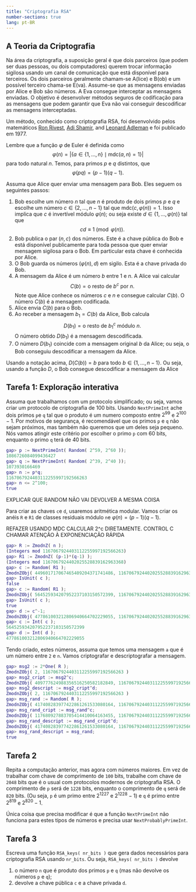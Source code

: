 ```yaml
---
title: "Criptografia RSA"
number-sections: true
lang: pt-BR
---
```


## A Teoria da Criptografia

Na área da criptografia, a suposição geral é que dois parceiros (que podem ser duas pessoas, ou dois computadores) querem trocar informação sigilosa usando um canal de comunicação que está disponível para terceiros. Os dois parceiros geralmente chamam-se A(lice) e B(ob) e um possível terceiro chama-se E(va). Assume-se que as mensagens enviadas por Alice e Bob são números. A Eva consegue interceptar as mensagens enviadas. O objetivo é desenvolver métodos seguros de codificação para as mensagens que podem garantir que Eva não vai conseguir descodificar as mensagens interceptadas.

Um método, conhecido como criptografia RSA, foi desenvolvido pelos matemáticos  <a title="Ron Rivest" href="https://en.wikipedia.org/wiki/Ron_Rivest">Ron Rivest</a>, <a title="Adi Shamir" href="https://en.wikipedia.org/wiki/Adi_Shamir">Adi Shamir</a>, and <a title="Leonard Adleman" href="https://en.wikipedia.org/wiki/Leonard_Adleman">Leonard Adleman</a> e foi publicado em 1977.

Lembre que a função $\varphi$ de Euler é definida como
$$
\varphi(n)=|\{a\in\{1,\ldots,n\}\mid \mbox{mdc}(a,n)=1\}|
$$
para todo natural $n$. Temos, para primos $p$ e $q$ distintos, que
$$
\varphi(pq)=(p-1)(q-1).
$$

Assuma que Alice quer enviar uma mensagem para Bob. Eles seguem os seguintes passos:

1.   Bob escolhe um número $n$ tal que $n$ é produto de dois primos $p$ e $q$ e escolhe um número $c\in\{2,\ldots,n-1\}$ tal que $\mbox{mdc}(c,\varphi(n))=1$. Isso implica que $c$ é invertível módulo $\varphi(n)$; ou seja existe $d\in\{1,\ldots,\varphi(n)\}$ tal que
$$
cd\equiv 1\pmod{\varphi(n)}.
$$
2.  Bob publica o par $(n,c)$ dos números. Este é a chave pública do Bob e está disponível publicamente para toda pessoa que quer enviar mensagem sigilosa para o Bob. Em particular esta chave é conhecida por Alice.
3.  O Bob guarda os números $(\varphi(n),d)$ em sigilo. Esta é a chave privada do Bob.
4.  A mensagem da Alice é um número $b$ entre $1$ e $n$. A Alice vai calcular
$$
C(b)=\mbox{o resto de $b^c$ por $n$}.
$$
Note que Alice conhece os números $c$ e $n$ e consegue calcular $C(b)$. O número $C(b)$ é a mensagem codificada.
5.  Alice envia $C(b)$ para o Bob.
6.  Ao receber a mensagem $b_1=C(b)$ da Alice, Bob calcula
$$
D( b_1)=\mbox{o resto de $b_1^c$ módulo $n$}.
$$
O número obtido $D(b_1)$ é a mensagem descodificada.
6.  O número $D(b_1)$ coincide com a mensagem original $b$ da Alice; ou seja, o Bob conseguiu descodificar a mensagem da Alice.


:::{#thm-}
Usando a notação acima, $D(C(b))=b$ para todo $b\in\{1,\ldots,n-1\}$. Ou seja, usando a função $D$, o Bob consegue descodificar a mensagem da Alice
:::


## Tarefa 1: Exploração interativa

Assuma que trabalhamos com um protocolo simplificado; ou seja, vamos criar um protocolo de criptografia de 100 bits. Usando `NextPrimeInt` ache dois primos `p`e `q` tal que o produto é um numero composto entre $2^{99}$ e $2^{100}-1$. Por motivos de segurança, é recomendável que os primos `p` e `q` não sejam próximos, mas também não queremos que um deles seja pequeno.  Nós vamos atingir este critério por escolher o primo `p` com 60 bits, enquanto o primo `q` terá de 40 bits.

```matlab
gap> p := NextPrimeInt( Random( 2^59, 2^60 ));
1086726084099436427
gap> q := NextPrimeInt( Random( 2^39, 2^40 ));
1073930166469
gap> n := p*q;
1167067924403112255997192566263
gap> n <= 2^100;
true
```

EXPLICAR QUE RANDOM NÃO VAI DEVOLVER A MESMA COISA


Para criar as chaves `c`e `d`, usaremos aritmética modular. Vamos criar os anéis `R` e `R1` de classes residuais módulo `n`e $\varphi(n)=(p-1)(q-1)$. 


REFAZER USANDO MDC
CALCULAR 2^c DIRETAMENTE.
CONTROL C
CHAMAR ATENÇÃO À EXPONENCIAÇÃO RÁPIDA

```matlab
gap> R := ZmodnZ( n );
(Integers mod 1167067924403112255997192566263)
gap> R1 := ZmodnZ( (p-1)*(q-1) );
(Integers mod 1167067924402025528839162963368)
gap> c := Random( R1 );
ZmodnZObj( 449601717067465409204371741486, 1167067924402025528839162963368 )
gap> IsUnit( c );
false
gap> c := Random( R1 );
ZmodnZObj( 564525934207952237103150572399, 1167067924402025528839162963368 )
gap> IsUnit( c );
true
gap> d := c^-1;
ZmodnZObj( 477861003212806940664702229055, 1167067924402025528839162963368 )
gap> c := Int( c );
564525934207952237103150572399
gap> d := Int( d );
477861003212806940664702229055
```
Tendo criado, estes números, assuma que temos uma mensagem `a` que é um número entre `2` e `n`.  Vamos criptografar e descriptografar a mensagem.

```matlab
gap> msg2 := 2*One( R );
ZmodnZObj( 2, 1167067924403112255997192566263 )
gap> msg2_cript := msg2^c;
ZmodnZObj( 409777624988356516250582182849, 1167067924403112255997192566263 )
gap> msg2_descript := msg2_cript^d;
ZmodnZObj( 2, 1167067924403112255997192566263 )
gap> msg_rand := Random( R );
ZmodnZObj( 417408283977422861261533080164, 1167067924403112255997192566263 )
gap> msg_rand_cript := msg_rand^c;
ZmodnZObj( 117680927883705414410064163455, 1167067924403112255997192566263 )
gap> msg_rand_descript := msg_rand_cript^d;
ZmodnZObj( 417408283977422861261533080164, 1167067924403112255997192566263 )
gap> msg_rand_descript = msg_rand;
true
```

## Tarefa 2

Repita a computação anterior, mas agora com números maiores. Em vez de trabalhar com chave de comprimento de `100` bits, trabalhe com chave de `2048` bits que é o usual com protocolos modernos de criptografia RSA. O comprimento de `p` será de `1228` bits, enquanto o comprimento de `q` será de `820` bits. (Ou seja, `p` é um primo entre $2^{1227}$ e $2^{1228}-1$) e `q` é primo entre $2^{819}$ e $2^{820}-1$.

Única coisa que precisa modificar é que a função `NextPrimeInt` não funciona para estes típos de números e precisa usar `NextProbablyPrimeInt`. 

## Tarefa 3


Escreva uma função `RSA_keys( nr_bits )` que gera dados necessários para criptografia RSA usando `nr_bits`. Ou seja, `RSA_keys( nr_bits )` devolve 

1. o número `n` que é produto dos primos `p` e `q` (mas não devolve os números `p` e `q`);
2. devolve a chave pública `c` e a chave privada `d`.

<!--
RSA_keys := function( nr_bits )
    local nr_bits_p, nr_bits_q, p, q, n, phi_n, c, gcd_rep, d;

    nr_bits_p := Int( 3*nr_bits/5 );
    nr_bits_q := nr_bits - nr_bits_p; 
    p := NextProbablyPrimeInt( 2^(nr_bits_p-1) );
    q := NextProbablyPrimeInt( 2^(nr_bits_q-1) );

    n := p*q;

    phi_n := (p-1)*(q-1);

    repeat 
        c := Random( 2, n );
        gcd_rep := Gcdex( phi_n, c );
        d := gcd_rep.coeff1*phi_n + gcd_rep.coeff2*c;
    until d = 1;

    return [ n, c, gcd_rep.coeff2 ];
end; 
-->
